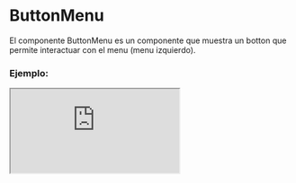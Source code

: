 
# ButtonMenu

El componente ButtonMenu es un componente que muestra un botton que permite interactuar con el menu (menu izquierdo).

### Ejemplo:

<Iframe src="https://fenextjs-component-storybook.vercel.app/iframe.html?args=&id=header-buttonmenu--index&viewMode=story" />

### Importación

Para importar el componente ButtonMenu, se puede hacer desde fenextjs o fenextjs-component

```tsx copy
import {
  ButtonMenu,
  ButtonMenuProps,
} from "fenextjs/cjs/component/Header/ButtonMenu";
```

o

```tsx copy
import {
  ButtonMenu,
  ButtonMenuProps,
} from "fenextjs-component/cjs/Header/ButtonMenu";
```

### Parámetros:

| Parámetro     |    Tipo     | Requerido | Default | Descripción                                              |
| ------------- | :---------: | :-------: | :-----: | :------------------------------------------------------- |
| loader        |  `boolean`  |    No     |         | Indica si el botón está actualmente en estado de carga.  |
| disabled      |  `boolean`  |    No     |         | Indica si el botón está desactivado o no.                |
| children      | `ReactNode` |    no     |         | Contenido del componente.                                |
| defaultActive |  `boolean`  |    No     |         | Indica si el botón está por defecto activo para mostrar. |

### Storybook

Para ver el storybook del componente lo puede hacer con este [link](https://fenextjs-component-storybook.vercel.app/?path=/story/header-buttonmenu--index)

### Usos

- Uso básico del componente ButtonMenu

```tsx copy
<ButtonMenu>Contenido del ButtonMenu</ButtonMenu>
```
